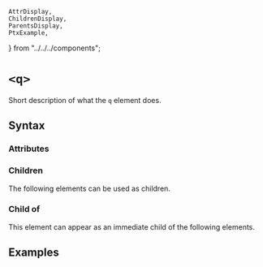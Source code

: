     AttrDisplay,
    ChildrenDisplay,
    ParentsDisplay,
    PtxExample,
} from "../../../components";

# `<q>`

Short description of what the `q` element does.

## Syntax

### Attributes

<AttrDisplay name="q" />

### Children

The following elements can be used as children.

<ChildrenDisplay name="q" />

### Child of

This element can appear as an immediate child of the following elements.

<ParentsDisplay name="q" />

## Examples

    